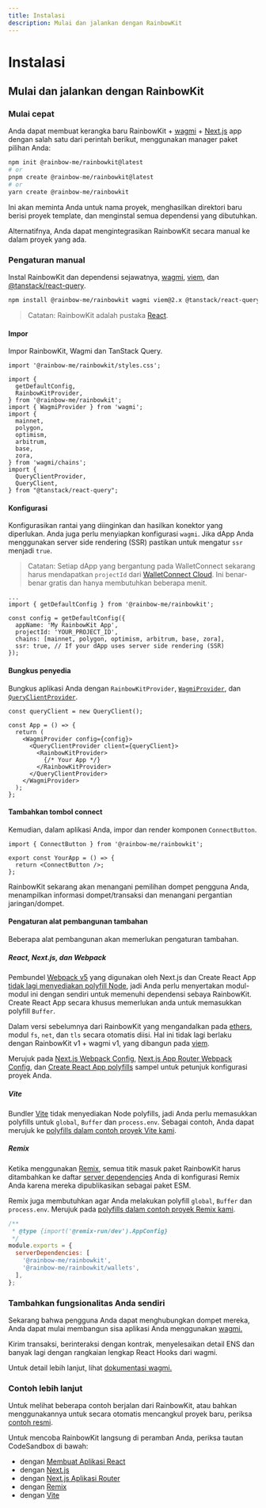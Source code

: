 ```yaml
---
title: Instalasi
description: Mulai dan jalankan dengan RainbowKit
---
```


# Instalasi

## Mulai dan jalankan dengan RainbowKit

### Mulai cepat

Anda dapat membuat kerangka baru RainbowKit + [wagmi](https://wagmi.sh) + [Next.js](https://nextjs.org) app dengan salah satu dari perintah berikut, menggunakan manager paket pilihan Anda:

```bash
npm init @rainbow-me/rainbowkit@latest
# or
pnpm create @rainbow-me/rainbowkit@latest
# or
yarn create @rainbow-me/rainbowkit
```

Ini akan meminta Anda untuk nama proyek, menghasilkan direktori baru berisi proyek template, dan menginstal semua dependensi yang dibutuhkan.

Alternatifnya, Anda dapat mengintegrasikan RainbowKit secara manual ke dalam proyek yang ada.

### Pengaturan manual

Instal RainbowKit dan dependensi sejawatnya, [wagmi](https://wagmi.sh/), [viem](https://viem.sh), dan [@tanstack/react-query](https://tanstack.com/query/v5).

```bash
npm install @rainbow-me/rainbowkit wagmi viem@2.x @tanstack/react-query
```

> Catatan: RainbowKit adalah pustaka [React](https://reactjs.org/).

#### Impor

Impor RainbowKit, Wagmi dan TanStack Query.

```tsx
import '@rainbow-me/rainbowkit/styles.css';

import {
  getDefaultConfig,
  RainbowKitProvider,
} from '@rainbow-me/rainbowkit';
import { WagmiProvider } from 'wagmi';
import {
  mainnet,
  polygon,
  optimism,
  arbitrum,
  base,
  zora,
} from 'wagmi/chains';
import {
  QueryClientProvider,
  QueryClient,
} from "@tanstack/react-query";
```

#### Konfigurasi

Konfigurasikan rantai yang diinginkan dan hasilkan konektor yang diperlukan. Anda juga perlu menyiapkan konfigurasi `wagmi`. Jika dApp Anda menggunakan server side rendering (SSR) pastikan untuk mengatur `ssr` menjadi `true`.

> Catatan: Setiap dApp yang bergantung pada WalletConnect sekarang harus mendapatkan `projectId` dari [WalletConnect Cloud](https://cloud.walletconnect.com/). Ini benar-benar gratis dan hanya membutuhkan beberapa menit.

```tsx line=4-99
...
import { getDefaultConfig } from '@rainbow-me/rainbowkit';

const config = getDefaultConfig({
  appName: 'My RainbowKit App',
  projectId: 'YOUR_PROJECT_ID',
  chains: [mainnet, polygon, optimism, arbitrum, base, zora],
  ssr: true, // If your dApp uses server side rendering (SSR)
});
```

#### Bungkus penyedia

Bungkus aplikasi Anda dengan `RainbowKitProvider`, [`WagmiProvider`](https://wagmi.sh/react/api/WagmiProvider#wagmiprovider), dan [`QueryClientProvider`](https://tanstack.com/query/v4/docs/framework/react/reference/QueryClientProvider).

```tsx
const queryClient = new QueryClient();

const App = () => {
  return (
    <WagmiProvider config={config}>
      <QueryClientProvider client={queryClient}>
        <RainbowKitProvider>
          {/* Your App */}
        </RainbowKitProvider>
      </QueryClientProvider>
    </WagmiProvider>
  );
};
```

#### Tambahkan tombol connect

Kemudian, dalam aplikasi Anda, impor dan render komponen `ConnectButton`.

```tsx
import { ConnectButton } from '@rainbow-me/rainbowkit';

export const YourApp = () => {
  return <ConnectButton />;
};
```

RainbowKit sekarang akan menangani pemilihan dompet pengguna Anda, menampilkan informasi dompet/transaksi dan menangani pergantian jaringan/dompet.

#### Pengaturan alat pembangunan tambahan

Beberapa alat pembangunan akan memerlukan pengaturan tambahan.

##### React, Next.js, dan Webpack

Pembundel [Webpack v5](https://webpack.js.org/blog/2020-10-10-webpack-5-release/) yang digunakan oleh Next.js dan Create React App [tidak lagi menyediakan polyfill Node](https://webpack.js.org/blog/2020-10-10-webpack-5-release/#automatic-nodejs-polyfills-removed), jadi Anda perlu menyertakan modul-modul ini dengan sendiri untuk memenuhi dependensi sebaya RainbowKit. Create React App secara khusus memerlukan anda untuk memasukkan polyfill `Buffer`.

Dalam versi sebelumnya dari RainbowKit yang mengandalkan pada [ethers](https://docs.ethers.org/v5/), modul `fs`, `net`, dan `tls` secara otomatis diisi. Hal ini tidak lagi berlaku dengan RainbowKit v1 + wagmi v1, yang dibangun pada [viem](https://viem.sh/).

Merujuk pada [Next.js Webpack Config](https://github.com/rainbow-me/rainbowkit/blob/main/examples/with-next/next.config.js), [Next.js App Router Webpack Config](https://github.com/rainbow-me/rainbowkit/blob/main/examples/with-next-app/next.config.js), dan [Create React App polyfills](https://github.com/rainbow-me/rainbowkit/blob/main/examples/with-create-react-app/src/polyfills.ts) sampel untuk petunjuk konfigurasi proyek Anda.

##### Vite

Bundler [Vite](https://vitejs.dev) tidak menyediakan Node polyfills, jadi Anda perlu memasukkan polyfills untuk `global`, `Buffer` dan `process.env`. Sebagai contoh, Anda dapat merujuk ke [polyfills dalam contoh proyek Vite kami](https://github.com/rainbow-me/rainbowkit/tree/main/examples/with-vite/src/polyfills.ts).

##### Remix

Ketika menggunakan [Remix](https://remix.run), semua titik masuk paket RainbowKit harus ditambahkan ke daftar [server dependencies](https://remix.run/docs/en/v1/pages/gotchas#importing-esm-packages) Anda di konfigurasi Remix Anda karena mereka dipublikasikan sebagai paket ESM.

Remix juga membutuhkan agar Anda melakukan polyfill `global`, `Buffer` dan `process.env`. Merujuk pada [polyfills dalam contoh proyek Remix kami](https://github.com/rainbow-me/rainbowkit/blob/main/examples/with-remix/app/polyfills.ts).

```js
/**
 * @type {import('@remix-run/dev').AppConfig}
 */
module.exports = {
  serverDependencies: [
    '@rainbow-me/rainbowkit',
    '@rainbow-me/rainbowkit/wallets',
  ],
};
```

### Tambahkan fungsionalitas Anda sendiri

Sekarang bahwa pengguna Anda dapat menghubungkan dompet mereka, Anda dapat mulai membangun sisa aplikasi Anda menggunakan [wagmi.](https://wagmi.sh)

Kirim transaksi, berinteraksi dengan kontrak, menyelesaikan detail ENS dan banyak lagi dengan rangkaian lengkap React Hooks dari wagmi.

Untuk detail lebih lanjut, lihat [dokumentasi wagmi.](https://wagmi.sh)

### Contoh lebih lanjut

Untuk melihat beberapa contoh berjalan dari RainbowKit, atau bahkan menggunakannya untuk secara otomatis mencangkul proyek baru, periksa [contoh resmi](https://github.com/rainbow-me/rainbowkit/tree/main/examples).

Untuk mencoba RainbowKit langsung di peramban Anda, periksa tautan CodeSandbox di bawah:

-   dengan [Membuat Aplikasi React](https://codesandbox.io/p/sandbox/github/rainbow-me/rainbowkit/tree/main/examples/with-create-react-app)
-   dengan [Next.js](https://codesandbox.io/p/sandbox/github/rainbow-me/rainbowkit/tree/main/examples/with-next)
-   dengan [Next.js Aplikasi Router](https://codesandbox.io/p/sandbox/github/rainbow-me/rainbowkit/tree/main/examples/with-next-app)
-   dengan [Remix](https://codesandbox.io/p/sandbox/github/rainbow-me/rainbowkit/tree/main/examples/with-remix)
-   dengan [Vite](https://codesandbox.io/p/sandbox/github/rainbow-me/rainbowkit/tree/main/examples/with-vite)
